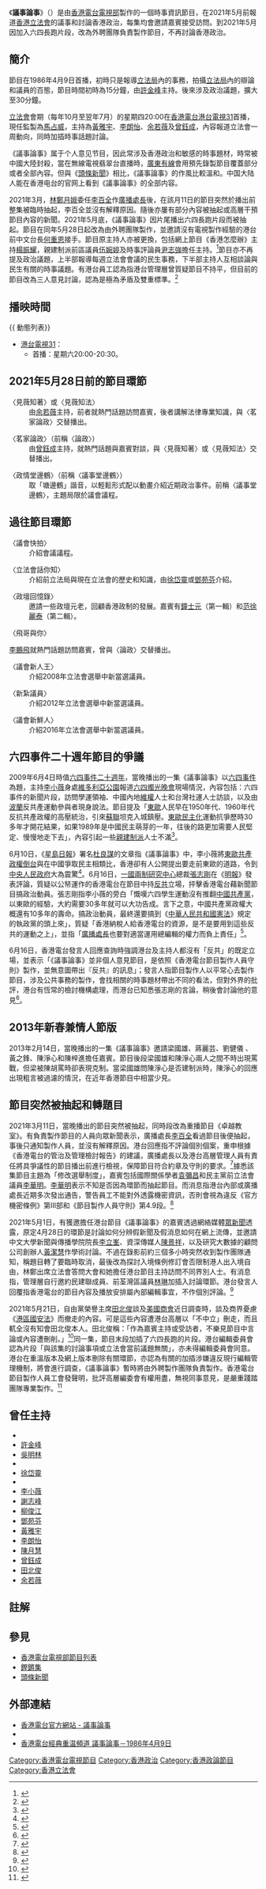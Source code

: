 {{In-progress_tvshow}}
{{電視節目信息框
| 顏色       = RTHK
| 名稱       = 議事論事
| 原名       = LegCo Review
| 圖片       = [[File:RTHK_LegCo_Review.jpg|300px]]
| 圖說       = 
| 類型       = 時事資訊
| 原創       = 
| 發展       = 
| 導演       = 
| 主持       = 陳月慧、[[曾鈺成|曾鈺成]]、[[田北俊|田北俊]]、[[余若薇|余若薇]]（2018年至2021年5月21日）<br />[[楊振耀|楊振耀]]、[[伍婉婷|伍婉婷]]、[[尹志強|尹志強]]（2021年5月28日至今）
| 演出       = 
| 配音       = 
| 旁白       = 
| 主題曲     = 
| 片頭曲     = 
| 片尾曲     = 
| 作曲       = 
| 國家       = 
| 地區       = {{Hong Kong}}
| 語言       = [[粵語|粵語]]
| 季數       = 
| 系列數     = 
| 輯數       = 
| 集數       = 
| 每集列表   = 
| 執行製片   = 
| 製片人     = [[香港電台|香港電台]]電視部
| 監製       = [[馬占威|馬占威]]（？-2021年5月21日）<br />何重恩（2021年5月28日至今）
| 副製片人   = 
| 共同製片人 = 
| 編審       = 
| 剪輯       = 
| 外景       = 
| 機位       = 
| 每集長     = 約30分鐘（連廣告）
| 頻道       = 
| 電視網     = [[港台電視31|港台電視31]]
| 電視臺     = 
| 視頻制式   = [[16:9|16:9]] [[1080i|1080i]]
| 音頻制式   = 
| 首播國家   = 
| 首播地區   = 
| 開始       = 1986年4月9日
| 結束       = 
| 晚於       = 
| 早於       = 
| 相關劇集   = 
| 中國大陸名稱 = 
| 臺灣名稱     = 
| 港澳名稱     = 
| 馬新名稱     = 
| 官方網站   = http://programme.rthk.hk/rthk/tv/programme.php?name=tv/legco_review&p=866
| imdb_id    = 
| tv_com_id  = 
}}

《'''議事論事'''》（{{lang-en|'''LegCo Review'''}}）是由[[香港電台電視部|香港電台電視部]]製作的一個時事資訊節目，在2021年5月前報道[[香港立法會|香港立法會]]的議事和討論香港政治，每集均會邀請嘉賓接受訪問。到2021年5月因加入六四長跑片段，改為外聘團隊負責製作節目，不再討論香港政治。

== 簡介 ==
節目在1986年4月9日首播，初時只是報導[[立法局|立法局]]內的事務，拍攝[[立法局|立法局]]內的辯論和議員的百態，節目時間初時為15分鐘，由[[許金峰|許金峰]]主持。後來涉及政治議題，擴大至30分鐘。

[[香港立法會|立法會]]會期（每年10月至翌年7月）的星期四20:00在[[香港電台|香港電台]][[港台電視31|港台電視31]]首播，現任監製為[[馬占威|馬占威]]，主持為[[黃雅宇|黃雅宇]]、[[李朗怡|李朗怡]]、[[余若薇|余若薇]]及[[曾鈺成|曾鈺成]]，內容報道立法會一周動向，同時加插時事話題討論。

《議事論事》属于个人意见节目，因此常涉及香港政治和敏感的時事題材，時常被中國大陸封殺，當在無線電視翡翠台直播時，[[廣東有線|廣東有線]]會用預先錄製節目覆蓋部分或者全部內容。但與《[[頭條新聞|頭條新聞]]》相比，《議事論事》的作風比較溫和。中国大陆人能在香港电台的官网上看到《議事論事》的全部内容。

<!--鑑於[[通訊事務管理局|通訊局]]在2020年3月4日宣佈撤銷商營電視台播放港台節目規定，[[無綫電視|無綫電視]]翌日起隨即抽起所有港台節目並改播其他節目，而《議事論事》是首個被無綫電視抽起的節目。-->2021年3月，[[林鄭月娥|林鄭月娥]]委任[[李百全|李百全]]作[[廣播處長|廣播處長]]後，在該月11日的節目突然於播出前整集被臨時抽起，李百全並沒有解釋原因。隨後亦屢有部分內容被抽起或高層干預節目內容的新聞。2021年5月底，《議事論事》因片尾播出六四長跑片段而被抽起。節目在同年5月28日起改為由外聘團隊製作，並邀請沒有電視製作經驗的港台前中文台長[[何重恩|何重恩]]接手。節目原主持人亦被更換，包括網上節目《香港怎麼辦》主持[[楊振耀|楊振耀]]，親建制派前區議員[[伍婉婷|伍婉婷]]及時事評論員[[尹志強|尹志強]]擔任主持。<ref>{{cite news |title=《議事論事》傳換主持　港台前中文台長接手　多個政治正確節目推手 |url=https://www.hkcnews.com/article/41709/%E8%AD%B0%E4%BA%8B%E8%AB%96%E4%BA%8B-%E4%BD%95%E9%87%8D%E6%81%A9-41709/%E4%BD%95%E9%87%8D%E6%81%A9 |accessdate=2021-06-11 |publisher=眾新聞 |date=2021-05-27 |archive-date=2021-06-11 |archive-url=https://web.archive.org/web/20210611121402/https://www.hkcnews.com/article/41709/%E8%AD%B0%E4%BA%8B%E8%AB%96%E4%BA%8B-%E4%BD%95%E9%87%8D%E6%81%A9-41709/%E4%BD%95%E9%87%8D%E6%81%A9 |dead-url=no }}</ref>節目亦不再提及政治議題，上半部報導每週立法會會議的民生事務，下半部主持人互相談論與民生有關的時事議題。有港台員工認為指港台管理層曾質疑節目不持平，但目前的節目改為三人意見討論，認為是極為矛盾及雙重標準。<ref>{{cite news |title=《議事論事》今集大換班　曾鈺成、余若薇被換走　由網上節目《香港怎麼辦》主持取代 |url=https://www.hkcnews.com/article/41796/%E9%A6%99%E6%B8%AF%E9%9B%BB%E5%8F%B0-%E8%AD%B0%E4%BA%8B%E8%AB%96%E4%BA%8B-%E7%AB%8B%E6%B3%95%E6%9C%83-41803/rthk-hk |accessdate=2021-06-11 |publisher=眾新聞 |date=2021-05-28 |archive-date=2021-06-11 |archive-url=https://web.archive.org/web/20210611130159/https://www.hkcnews.com/article/41796/%E9%A6%99%E6%B8%AF%E9%9B%BB%E5%8F%B0-%E8%AD%B0%E4%BA%8B%E8%AB%96%E4%BA%8B-%E7%AB%8B%E6%B3%95%E6%9C%83-41803/rthk-hk |dead-url=no }}</ref>

== 播映時間 ==
{{ 動態列表}}
*[[港台電視31|港台電視31]]：
**首播：星期六20:00-20:30。
<!--=== 首播 === *[[有線直播新聞台|有線直播新聞台]]：星期四23:00-23:30
=== 重播 ===
*[[有線直播新聞台|有線直播新聞台]]：星期五01:00-01:30及03:00-03:30。
*[[now財經台|now財經台]]：星期六、日14:30-15:00。
*[[now直播台|now直播台]]：星期六、日16:30-17:00、星期日、一01:30-02:00及04:00-04:30。-->

== 2021年5月28日前的節目環節 ==
;〈見薇知著〉或〈見薇知法〉
:由[[余若薇|余若薇]]主持，前者就熱門話題訪問嘉賓，後者講解法律專業知識，與〈茗家論政〉交替播出。

;〈茗家論政〉（前稱〈論政〉）
:由[[曾鈺成|曾鈺成]]主持，就熱門話題與嘉賓對談，與〈見薇知著〉或〈見薇知法〉交替播出。

;〈政情堂邊鶴〉（前稱〈議事堂邊鶴〉）
:取「塘邊鶴」諧音，以輕鬆形式配以動畫介紹近期政治事件。前稱〈議事堂邊鶴〉，主題局限於議會議程。

== 過往節目環節 ==
;〈議會快拍〉
:介紹會議議程。 

;〈立法會話你知〉
:介紹前立法局與現在立法會的歷史和知識，由[[徐岱靈|徐岱靈]]或[[鄧苑芬|鄧苑芬]]介紹。

;〈政壇回憶錄〉
:邀請一些政壇元老，回顧香港政制的發展。嘉賓有[[鐘士元|鐘士元]]（第一輯）和[[范徐麗泰|范徐麗泰]]（第二輯）。

;〈飛哥與你〉
[[李鵬飛_(香港)|李鵬飛]]就熱門話題訪問嘉賓，曾與〈論政〉交替播出。

;〈議會新人王〉
:介紹2008年立法會選舉中新當選議員。

;〈新紮議員〉
:介紹2012年立法會選舉中新當選議員。

;〈議會新鮮人〉
:介紹2016年立法會選舉中新當選議員。

== 六四事件二十週年節目的爭議 ==
2009年6月4日時值[[六四事件二十週年|六四事件二十週年]]，當晚播出的一集《議事論事》以[[六四事件|六四事件]]為題，主持[[李小薇|李小薇]]身處[[維多利亞公園|維多利亞公園]]報道[[六四燭光晚會|六四燭光晚會]]現場情況，內容包括：六四事件的新聞片段，訪問學運領袖、中國內地[[維權|維權]]人士和台灣社運人士訪談，以及由[[波蘭|波蘭]]反共產運動參與者現身說法。節目提及「[[東歐|東歐]]人民早在1950年代、1960年代反抗共產政權的高壓統治，引來[[蘇聯|蘇聯]]坦克入城鎮壓。[[東歐民主化|東歐民主化]]運動抗爭歷時30多年才開花結果，如果1989年是中國民主萌芽的一年，往後的路更加需要人民堅定、慢慢地走下去」，內容引起一些[[親建制派|親建制派]]人士不滿<ref>{{cite news |title=議事論事「闖禍記」 |author=余錦賢 |work=香港脈搏 |publisher=[[信報財經新聞|信報財經新聞]] |date=2009-06-16 |accessdate=2010-09-09}}</ref>。

6月10日，《[[星島日報|星島日報]]》署名[[杜良謀|杜良謀]]的文章指《議事論事》中，李小薇將[[東歐劇變|東歐共產政權倒台]]與在中國爭取民主相類比，香港卻有人公開提出要走前東歐的道路，令到[[中央人民政府|中央人民政府]]大為震驚<ref>{{cite news |title=中央擬檢討六四「不爭論」政策 |author=杜良謀 |work=政治 |page=A12 |publisher=[[星島日報|星島日報]] |date=2009-06-10 |accessdate=2010-09-09}}</ref>。6月16日，[[一國兩制研究中心|一國兩制研究中心]]總裁[[張志剛|張志剛]]在《[[明報|明報]]》發表評論，質疑以公帑運作的香港電台在節目中持[[反共|反共]]立場，抨擊香港電台藉新聞節目搞政治動員。張志剛指李小薇的旁白「慨嘆六四學生運動沒有推翻[[中國共產黨|中國共產黨]]，以東歐的經驗，大約需要30多年就可以大功告成。言下之意，中國共產黨政權大概還有10多年的壽命。搞政治動員，最終還要搞到《[[中華人民共和國憲法|中華人民共和國憲法]]》規定的執政黨的頭上來」，質疑「香港納稅人給香港電台的資源，是不是要用到這些反共的運動之上」，並指「[[廣播處長|廣播處長]]也要對適當運用總編輯的權力而負上責任」<ref>{{cite news |title=解決中共政權是否港台的責任？ |url=http://hk.news.yahoo.com/article/090615/4/cpi2.html |work=張志剛 |publisher=明報 |date=2009-06-16 |accessdate=2010-09-09 |archive-date=2009-06-19 |archive-url=https://web.archive.org/web/20090619204205/http://hk.news.yahoo.com/article/090615/4/cpi2.html |dead-url=no }}</ref>。

6月16日，香港電台發言人回應查詢時強調港台及主持人都沒有「反共」的既定立場，並表示「《議事論事》並非個人意見節目，是依照《香港電台節目製作人員守則》製作，並無意圖帶出『反共』的訊息」；發言人指節目製作人以平常心去製作節目，涉及公共事務的製作，會找相關的時事題材帶出不同的看法，但對外界的批評，港台有恆常的檢討機構處理，而港台已知悉張志剛的言論，稍後會討論他的意見<ref>{{cite news |title=港台稱《議事論事》無意「反共」 |url=http://hk.news.yahoo.com/article/090616/3/cqbt.html |work= |publisher=星島日報 |date=2009年6月17日 |accessdate=2010-08-09 |archive-date=2009-06-20 |archive-url=https://web.archive.org/web/20090620041509/http://hk.news.yahoo.com/article/090616/3/cqbt.html |dead-url=no }}</ref>。

== 2013年新春兼情人節版 ==
2013年2月14日，當晚播出的一集《議事論事》邀請梁國雄、蔣麗芸、劉健儀 、黃之鋒、陳淨心和陳梓進擔任嘉賓。節目後段梁國雄和陳淨心兩人之間不時出現罵戰，但梁被陳胡罵時卻表現克制。當梁國雄問陳淨心是否建制派時，陳淨心的回應出現粗言被過濾的情況，在近年香港節目中相當少見。

== 節目突然被抽起和轉題目==
2021年3月11日，當晚播出的節目突然被抽起，同時段改為重播節目《卓越教室》。有負責製作節目的人員向眾新聞表示，廣播處長[[李百全|李百全]]看過節目後便抽起，事後只通知製作人員，並沒有解釋原因。港台回應指不評論個別個案，重申根據《香港電台的管治及管理檢討報告》的建議，廣播處長以及港台高層管理人員有責任將具爭議性的節目播出前進行檢視，保障節目符合約章及守則的要求。<ref>{{cite news |title=議事論事全集被DQ |url=https://www.facebook.com/hkcnews/photos/a.384058221937593/1403945839948821 |accessdate=2021-03-11 |publisher=眾新聞 |date=2021-03-11 |archive-date=2022-01-02 |archive-url=https://web.archive.org/web/20220102142604/https://www.facebook.com/login/?next=https%3A%2F%2Fwww.facebook.com%2Fhkcnews%2Fphotos%2Fa.384058221937593%2F1403945839948821 |dead-url=no }}</ref>據悉該集節目主題為「修改選舉制度」，嘉賓包括國際關係學者[[袁彌昌|袁彌昌]]和民主黨前立法會議員[[李華明|李華明]]。[[李華明|李華明]]表示不知是否因為環節而抽起節目。而消息指港台內部或廣播處長近期多次發出通告，警告員工不能對外透露機密資訊，否則會視為違反《官方機密條例》第III部和《節目製作人員守則》第4.9段。<ref>{{cite news |title=《議事論事》被抽起　多名港台員工封口不提　消息：廣播處長曾警告不能對外透露「機密」 |url=https://www.hkcnews.com/article/39162/%E9%A6%99%E6%B8%AF%E9%9B%BB%E5%8F%B0-%E6%9D%8E%E7%99%BE%E5%85%A8-39162/%E3%80%8A%E8%AD%B0%E4%BA%8B%E8%AB%96%E4%BA%8B%E3%80%8B%E8%A2%AB%E6%8A%BD%E8%B5%B7-%E5%A4%9A%E5%90%8D%E6%B8%AF%E5%8F%B0%E5%93%A1%E5%B7%A5%E5%B0%81%E5%8F%A3%E4%B8%8D%E6%8F%90-%E6%B6%88%E6%81%AF%EF%BC%9A%E5%BB%A3%E6%92%AD%E8%99%95%E9%95%B7%E6%9B%BE%E8%AD%A6%E5%91%8A%E4%B8%8D%E8%83%BD%E5%B0%8D%E5%A4%96%E9%80%8F%E9%9C%B2%E3%80%8C%E6%A9%9F%E5%AF%86%E3%80%8D |accessdate=2021-03-13 |publisher=眾新聞 |date=2021-03-13 |archive-date=2021-03-24 |archive-url=https://web.archive.org/web/20210324190249/https://www.hkcnews.com/article/39162/%E9%A6%99%E6%B8%AF%E9%9B%BB%E5%8F%B0-%E6%9D%8E%E7%99%BE%E5%85%A8-39162/%E3%80%8A%E8%AD%B0%E4%BA%8B%E8%AB%96%E4%BA%8B%E3%80%8B%E8%A2%AB%E6%8A%BD%E8%B5%B7-%E5%A4%9A%E5%90%8D%E6%B8%AF%E5%8F%B0%E5%93%A1%E5%B7%A5%E5%B0%81%E5%8F%A3%E4%B8%8D%E6%8F%90-%E6%B6%88%E6%81%AF%EF%BC%9A%E5%BB%A3%E6%92%AD%E8%99%95%E9%95%B7%E6%9B%BE%E8%AD%A6%E5%91%8A%E4%B8%8D%E8%83%BD%E5%B0%8D%E5%A4%96%E9%80%8F%E9%9C%B2%E3%80%8C%E6%A9%9F%E5%AF%86%E3%80%8D |dead-url=no }}</ref>

2021年5月1日，有獲邀擔任港台節目《議事論事》的嘉賓透過網絡媒體[[眾新聞|眾新聞]]透露，原定4月28日的環節是討論如何分辨假新聞及假消息如何在網上流傳，並邀請中文大學新聞與傳播學院院長[[李立峯|李立峯]]、資深傳媒人[[陳景祥|陳景祥]]，以及研究大數據的顧問公司創辦人[[黃潔慧|黃潔慧]]作學術討論。不過在錄影前約三個多小時突然收到製作團隊通知，稱題目轉了要臨時取消，最後改為探討入境條例修訂會否限制港人出入境自由，林鄭出席立法會答問大會和她擔任港台節目主持訪問不同界別人士。有消息指，管理層自行邀約民建聯成員、前荃灣區議員[[林琳|林琳]]加插入討論環節。港台發言人回覆指香港電台的節目內容及播放安排屬內部編輯事宜，不作個別評論。<ref>{{cite news |title=港台突安插嘉賓錄影《議事論事》　民建聯林琳成「官派嘉賓」　港台：不評論 |url=https://www.hkcnews.com/article/40837/%E8%AD%B0%E4%BA%8B%E8%AB%96%E4%BA%8B-%E9%99%B3%E6%99%AF%E7%A5%A5-%E6%B8%AF%E5%8F%B0%E9%9B%BB%E8%A6%96-40849/%E9%99%B3%E6%99%AF%E7%A5%A5 |accessdate=2021-05-01 |publisher=眾新聞 |date=2021-05-01 |archive-date=2021-05-01 |archive-url=https://web.archive.org/web/20210501131208/https://www.hkcnews.com/article/40837/%E8%AD%B0%E4%BA%8B%E8%AB%96%E4%BA%8B-%E9%99%B3%E6%99%AF%E7%A5%A5-%E6%B8%AF%E5%8F%B0%E9%9B%BB%E8%A6%96-40849/%E9%99%B3%E6%99%AF%E7%A5%A5 |dead-url=no }}</ref>

2021年5月21日，自由黨榮譽主席[[田北俊|田北俊]]談及[[美國商會|美國商會]]近日調查時，談及商界憂慮《[[港區國安法|港區國安法]]》而撤走的內容。可是這些內容遭港台高層以「不中立」刪走，而且軏全沒有知會田北俊本人。田北俊稱：「作為嘉賓主持或受訪者，不樂見節目中言論或內容遭刪削。」<ref>{{cite news |title=【整頓港台】《議事論事》談商界憂「國安法」被刪　田北俊：港台高層沒知會我 |url=https://www.rfa.org/cantonese/news/htm/hk-rthk-05252021081829.html |accessdate=2021-05-25 |publisher=自由亞洲電台 |date=2021-05-25 |archive-date=2021-05-25 |archive-url=https://web.archive.org/web/20210525132355/https://www.rfa.org/cantonese/news/htm/hk-rthk-05252021081829.html |dead-url=no }}</ref>同一集，節目末段加插了六四長跑的片段。港台編輯委員會認為片段「與該集的討論事項或立法會當前議題無關」，亦未得編輯委員會同意。港台在重溫版本及網上版本刪除有關環節，亦認為有關的加插涉嫌違反現行編輯管理機制，將會進行調查，《議事論事》暫時將由外聘製作團隊負責製作。香港電台節目製作人員工會發聲明，批評高層編委會有權用盡，無視同事意見，是嚴重踐踏團隊專業製作。<ref>{{cite news |title=【整治港台】《議事論事》末段播六四長跑片段　管理層刪片調查　工會:向編輯自主致哀 |url=https://beta.thestandnews.com/politics/%E8%AD%B0%E4%BA%8B%E8%AB%96%E4%BA%8B-%E6%9C%AB%E6%AE%B5%E6%92%AD%E5%85%AD%E5%9B%9B%E9%95%B7%E8%B7%91%E7%89%87%E6%AE%B5-%E6%B8%AF%E5%8F%B0%E6%8C%87%E6%9C%AA%E7%B6%93%E7%B7%A8%E8%BC%AF%E5%A7%94%E5%93%A1%E6%9C%83%E5%90%8C%E6%84%8F-%E7%AF%80%E7%9B%AE%E5%8D%B3%E5%A4%96%E5%88%A4%E4%B8%A6%E8%AA%BF%E6%9F%A5%E6%98%AF%E5%90%A6%E9%81%95%E5%8F%8D%E7%B7%A8%E8%BC%AF%E6%A9%9F%E5%88%B6 |accessdate=2021-05-25 |publisher=立場新聞 |date=2021-05-24 |archive-date=2021-05-25 |archive-url=https://web.archive.org/web/20210525111317/https://beta.thestandnews.com/politics/%E8%AD%B0%E4%BA%8B%E8%AB%96%E4%BA%8B-%E6%9C%AB%E6%AE%B5%E6%92%AD%E5%85%AD%E5%9B%9B%E9%95%B7%E8%B7%91%E7%89%87%E6%AE%B5-%E6%B8%AF%E5%8F%B0%E6%8C%87%E6%9C%AA%E7%B6%93%E7%B7%A8%E8%BC%AF%E5%A7%94%E5%93%A1%E6%9C%83%E5%90%8C%E6%84%8F-%E7%AF%80%E7%9B%AE%E5%8D%B3%E5%A4%96%E5%88%A4%E4%B8%A6%E8%AA%BF%E6%9F%A5%E6%98%AF%E5%90%A6%E9%81%95%E5%8F%8D%E7%B7%A8%E8%BC%AF%E6%A9%9F%E5%88%B6 |dead-url=no }}</ref>

==曾任主持==
* {{box|[[陳毓祥|陳毓祥]]}}
* [[許金峰|許金峰]]
* [[吳明林|吳明林]]
* {{box|[[鄧景輝|鄧景輝]]}} 
* [[徐岱靈|徐岱靈]]
* {{box|[[李鵬飛_(香港)|李鵬飛]]}}
* [[李小薇|李小薇]]
* [[謝志峰|謝志峰]]
* [[柳俊江|柳俊江]]
* [[鄧苑芬|鄧苑芬]]
* [[黃雅宇|黃雅宇]]
* [[李朗怡|李朗怡]]
* [[陳月慧|陳月慧]]
* [[曾鈺成|曾鈺成]]
* [[田北俊|田北俊]]
* [[余若薇|余若薇]]

==註解==
{{reflist}}

==參見==
* [[香港電台電視部節目列表|香港電台電視部節目列表]]
* [[鏗鏘集|鏗鏘集]]
* [[頭條新聞|頭條新聞]]

==外部連結==
* [https://www.rthk.hk/tv/dtt31/programme/legco_review 香港電台官方網站 - 議事論事]{{Wayback|url=https://www.rthk.hk/tv/dtt31/programme/legco_review |date=20170315012646 }}
* {{facebook|legcoreview.rthk}}
* [http://www.rthk.org.hk/classicschannel/80s_tv_0024_111.htm 香港電台經典重温頻道 議事論事－1986年4月9日]{{Wayback|url=http://www.rthk.org.hk/classicschannel/80s_tv_0024_111.htm |date=20090222233116 }}


[[Category:香港電台電視節目|Category:香港電台電視節目]]
[[Category:香港政治|Category:香港政治]]
[[Category:香港政論節目|Category:香港政論節目]]
[[Category:香港立法會|Category:香港立法會]]